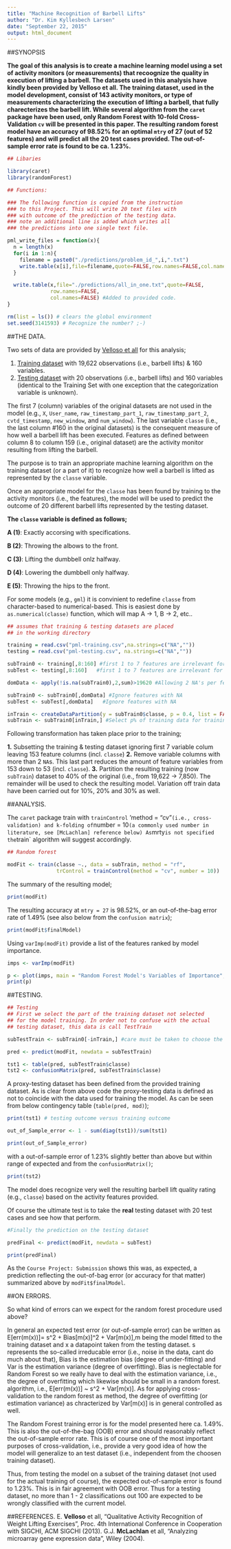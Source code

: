 ```yaml
---
title: "Machine Recognition of Barbell Lifts"
author: "Dr. Kim Kyllesbech Larsen"
date: "September 22, 2015"
output: html_document
---
```


##SYNOPSIS

**The goal of this analysis is to create a machine learning model using a set of activity monitors (or measurements) that recoognize the quality in execution of lifting a barbell. The datasets used in this analysis have kindly been provided by Velloso et all. The training dataset, used in the model development, consist of 143 activity monitors, or type of measurements characterizing the execution of lifting a barbell, that fully charecterizes the barbell lift. While several algorithm from the `caret` package have been used, only Random Forest with 10-fold Cross-Validation `cv` will be presented in this paper. The resulting random forest model have an accuracy of 98.52% for an optimal `mtry` of 27 (out of 52 features) and will predict all the 20 test cases provided. The out-of-sample error rate is found to be ca. 1.23%.**

```r

## Libaries

library(caret)
library(randomForest)

## Functions:

### The following function is copied from the instruction
### to this Project. This will write 20 text files with
### with outcome of the prediction of the testing data.
### note an additional line is added which writes all
### the predictions into one single text file.

pml_write_files = function(x){
  n = length(x)
  for(i in 1:n){
    filename = paste0("./predictions/problem_id_",i,".txt")
    write.table(x[i],file=filename,quote=FALSE,row.names=FALSE,col.names=FALSE)
  }

  write.table(x,file="./predictions/all_in_one.txt",quote=FALSE,
              row.names=FALSE,
              col.names=FALSE) #Added to provided code.
}

rm(list = ls()) # clears the global environment
set.seed(3141593) # Recognize the number? ;-)
```

##THE DATA.

Two sets of data are provided by [Velloso et all](http://groupware.les.inf.puc-rio.br/har) for this analysis;

1. [Training dataset](https://d396qusza40orc.cloudfront.net/predmachlearn/pml-training.csv) with 19,622 observations (i.e., barbell lifts) & 160 variables.
2. [Testing dataset](https://d396qusza40orc.cloudfront.net/predmachlearn/pml-testing.csv) with 20 observations (i.e., barbell lifts) and 160 variables (identical to the Training Set with one exception that the categorization variable is unknown).

The first 7 (column) variables of the original datasets are not used in the model (e.g., `X`, `User_name`, `raw_timestamp_part_1`, `raw_timestamp_part_2`, `cvtd_timestamp`, `new_window`, and `num_window`). The last variable `classe` (i.e., the last column #160 in the original datasets) is the consequent measure of how well a barbell lift has been executed. Features as defined between column 8 to column 159 (i.e., original dataset) are the activity monitor resulting from lifting the barbell.

The purpose is to train an appropriate machine learning algorithm on the training dataset (or a part of it) to recognize how well a barbell is lifted as represented by the `classe` variable.

Once an appropriate model for the `classe` has been found by training to the activity monitors (i.e., the features), the model will be used to predict the outcome of 20 different barbell lifts represented by the testing dataset.

**The `classe` variable is defined as follows;**

**A (1)**: Exactly accorsing with specifications.

**B (2)**: Throwing the albows to the front.

**C (3)**: Lifting the dumbbell onlz halfway.

**D (4)**: Lowering the dumbbell only halfway.

**E (5)**: Throwing the hips to the front.

For some models (e.g., `gml`) it is convinient to redefine `classe` from character-based to numerical-based. This is easiest done by `as.numerical(classe)` function, which will map A -> 1, B -> 2, etc..

```r
## assumes that training & testing datasets are placed
## in the working directory

training = read.csv("pml-training.csv",na.strings=c("NA",""))
testing = read.csv("pml-testing.csv", na.strings=c("NA",""))

subTrain0 <- training[,8:160] #first 1 to 7 features are irrelevant for `classe`
subTest <- testing[,8:160]   #first 1 to 7 features are irrelevant for `classe`

domData <- apply(!is.na(subTrain0),2,sum)>19620 #Allowing 2 NA's per feature column

subTrain0 <- subTrain0[,domData] #Ignore features with NA
subTest <- subTest[,domData]   #Ignore features with NA

inTrain <- createDataPartition(y = subTrain0$classe, p = 0.4, list = FALSE)
subTrain <- subTrain0[inTrain,] #Select p% of training data for training.

```

Following transformation has taken place prior to the training;

**1.** Subsetting the training & testing dataset ignoring first 7 variable colum leaving 153 feature columns (incl. `classe`)
**2.** Remove variable columns with more than 2 `NA`s. This last part reduces the amount of feature variables from 153 down to 53 (incl. `classe`).
**3.** Partition the resulting training (now `subTrain`) dataset to 40% of the original (i.e., from 19,622 -> 7,850). The remainder will be used to check the resulting model. Variation off train data have been carried out for 10%, 20% and 30% as well.

##ANALYSIS.

The `caret` package train with `trainControl` 'method = "cv"` (i.e., cross-validation) and k-folding of `number = 10` (a commonly used number in literature, see [McLachlan] reference below) As `mrty` is not specified the `train` algorithm will suggest accordingly.

```r
## Random forest

modFit <- train(classe ~., data = subTrain, method = "rf",
                trControl = trainControl(method = "cv", number = 10))
```
The summary of the resulting model;
```r
print(modFit)
```
The resulting accuracy at `mtry = 27` is 98.52%, or an out-of-the-bag error rate of 1.49% (see also below from the `confusion matrix`);
```r
print(modFit$finalModel)
```
Using `varImp(modFit)` provide a list of the features ranked by model importance. 
```r

imps <- varImp(modFit)

p <- plot(imps, main = "Random Forest Model's Variables of Importance", cex = 0.5)
print(p)
```

##TESTING.
```r
## Testing
## First we select the part of the training dataset not selected
## for the model training. In order not to confuse with the actual
## testing dataset, this data is call TestTrain

subTestTrain <- subTrain0[-inTrain,] #care must be taken to choose the right subTrain data.

pred <- predict(modFit, newdata = subTestTrain)

tst1 <- table(pred, subTestTrain$classe)
tst2 <- confusionMatrix(pred, subTestTrain$classe)
```
A proxy-testing dataset has been defined from the provided training dataset. As is clear from above code the proxy-testing data is defined as not to coincide with the data used for training the model. As can be seen from below contingency table (`table(pred, mod)`);
```r
print(tst1) # testing outcome versus training outcome

out_of_Sample_error <- 1 - sum(diag(tst1))/sum(tst1)

print(out_of_Sample_error)
```
with a out-of-sample error of 1.23% slightly better than above but within range of expected and from the `confusionMatrix()`;
```r
print(tst2)
```
The model does recognize very well the resulting barbell lift quality rating (e.g., `classe`) based on the activity features provided.

Of course the ultimate test is to take the **real** testing dataset with 20 test cases and see how that perform. 
```r
#Finally the prediction on the testing dataset

predFinal <- predict(modFit, newdata = subTest)

print(predFinal)

```
As the `Course Project: Submission` shows this was, as expected, a prediction reflecting the out-of-bag error (or accuracy for that matter) summarized above by `modFit$finalModel`.

##ON ERRORS.

So what kind of errors can we expect for the random forest procedure used above?

In general an expected test error (or out-of-sample error) can be written as E[err(m(x))]= s^2 + Bias[m(x)]^2 + Var[m(x)],m being the model fitted to the training dataset and x a datapoint taken from the testing dataset. s represents the so-called irreducable error (i.e., noise in the data, cant do much about that), Bias is the estimation bias (degree of under-fitting) and Var is the estimation variance (degree of overfitting). Bias is neglectable for Random Forest so we really have to deal with the estimation variance, i.e., the degree of overfitting which likewise should be small in a random forest. algorithm, i.e., E[err(m(x))] ~ s^2 + Var[m(x)]. As for applying cross-validation to the random forest as method, the degree of overfitting (or estimation variance) as chracterized by Var[m(x)] is in general controlled as well.

The Random Forest training error is for the model presented here ca. 1.49%. This is also the out-of-the-bag (OOB) error and should reasonably reflect the out-of-sample error rate. This is of course one of the most important purposes of cross-validation, i.e., provide a very good idea of how the model will generalize to an test dataset (i.e., independent from the choosen training dataset).

Thus, from testing the model on a subset of the training dataset (not used for the actual training of course), the expected out-of-sample error is found to 1.23%. This is in fair agreement with OOB error. Thus for a testing dataset, no more than 1 - 2  classifications out 100 are expected to be wrongly classified with the current model.

##REFERENCES.
E. **Velloso** et all, "Qualitative Activity Recognition of Weight Lifting Exercises", Proc. 4th International Conference in Cooperation with SIGCHI, ACM SIGCHI (2013).
G.J. **McLachlan** et all, "Analyzing microarray gene expression data", Wiley (2004).
